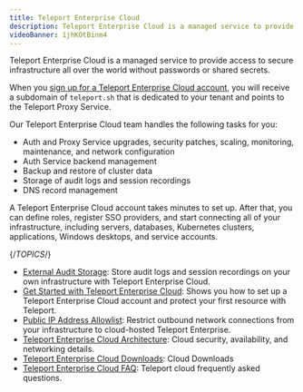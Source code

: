 ```yaml
---
title: Teleport Enterprise Cloud
description: Teleport Enterprise Cloud is a managed service to provide access to secure infrastructure all over the world without passwords or shared secrets.
videoBanner: 1jhKOtBinm4
---
```


Teleport Enterprise Cloud is a managed service to provide access to secure
infrastructure all over the world without passwords or shared secrets.

When you [sign up for a Teleport Enterprise Cloud
account](https://goteleport.com/signup/), you will receive a subdomain of
`teleport.sh` that is dedicated to your tenant and points to the Teleport Proxy
Service. 

Our Teleport Enterprise Cloud team handles the following tasks for you:

- Auth and Proxy Service upgrades, security patches, scaling, monitoring,
  maintenance, and network configuration
- Auth Service backend management
- Backup and restore of cluster data
- Storage of audit logs and session recordings
- DNS record management

A Teleport Enterprise Cloud account takes minutes to set up. After that, you can
define roles, register SSO providers, and start connecting all of your
infrastructure, including servers, databases, Kubernetes clusters, applications,
Windows desktops, and service accounts.

{/*TOPICS*/}

- [External Audit Storage](teleport-cloud/external-audit-storage.mdx): Store audit logs and session recordings on your own infrastructure with Teleport Enterprise Cloud.
- [Get Started with Teleport Enterprise Cloud](teleport-cloud/get-started.mdx): Shows you how to set up a Teleport Enterprise Cloud account and protect your first resource with Teleport.
- [Public IP Address Allowlist](teleport-cloud/ips.mdx): Restrict outbound network connections from your infrastructure to cloud-hosted Teleport Enterprise.
- [Teleport Enterprise Cloud Architecture](teleport-cloud/architecture.mdx): Cloud security, availability, and networking details.
- [Teleport Enterprise Cloud Downloads](teleport-cloud/downloads.mdx): Cloud Downloads
- [Teleport Enterprise Cloud FAQ](teleport-cloud/faq.mdx): Teleport cloud frequently asked questions.
